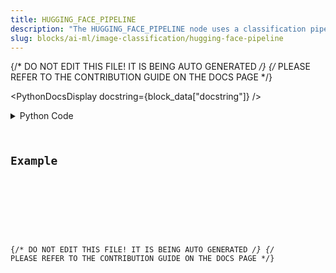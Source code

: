 ```yaml
---
title: HUGGING_FACE_PIPELINE
description: "The HUGGING_FACE_PIPELINE node uses a classification pipeline to process and classify an image."
slug: blocks/ai-ml/image-classification/hugging-face-pipeline
---
```


{/* DO NOT EDIT THIS FILE! IT IS BEING AUTO GENERATED */}
{/* PLEASE REFER TO THE CONTRIBUTION GUIDE ON THE DOCS PAGE */}


<PythonDocsDisplay docstring={block_data["docstring"]} />
<details>
<summary>Python Code</summary>



<Code code={pythonCode} lang="py" wrap theme="dracula" />

[Find this Flojoy Block on GitHub](https://github.com/flojoy-ai/blocks/blob/main/blocks/AI_ML/IMAGE_CLASSIFICATION/HUGGING_FACE_PIPELINE/HUGGING_FACE_PIPELINE.py)

</details>

## Example


<GetHelpWidget />


<AppDisplay app={app} blockName="HUGGING_FACE_PIPELINE" client:visible />


<Example />

{/* DO NOT EDIT THIS FILE! IT IS BEING AUTO GENERATED */}
{/* PLEASE REFER TO THE CONTRIBUTION GUIDE ON THE DOCS PAGE */}
